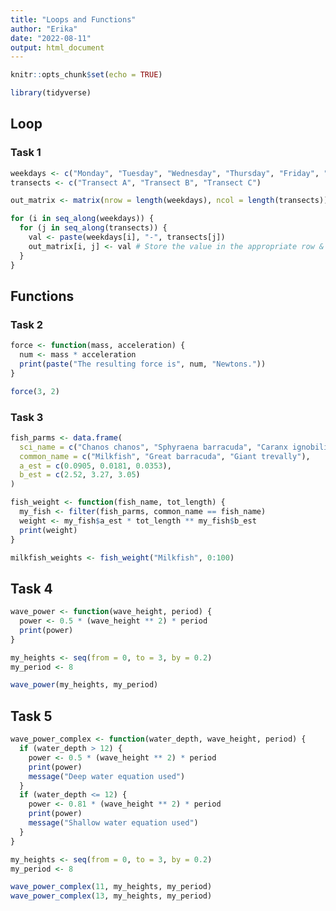 ```yaml
---
title: "Loops and Functions"
author: "Erika"
date: "2022-08-11"
output: html_document
---
```


```r
knitr::opts_chunk$set(echo = TRUE)

library(tidyverse)
```

## Loop

### Task 1
```r
weekdays <- c("Monday", "Tuesday", "Wednesday", "Thursday", "Friday", "Saturday", "Sunday")
transects <- c("Transect A", "Transect B", "Transect C")

out_matrix <- matrix(nrow = length(weekdays), ncol = length(transects))

for (i in seq_along(weekdays)) {
  for (j in seq_along(transects)) {
    val <- paste(weekdays[i], "-", transects[j])
    out_matrix[i, j] <- val # Store the value in the appropriate row & column
  }
}
```

## Functions

### Task 2
```r
force <- function(mass, acceleration) {
  num <- mass * acceleration
  print(paste("The resulting force is", num, "Newtons."))
}

force(3, 2)
```

### Task 3
```r
fish_parms <- data.frame(
  sci_name = c("Chanos chanos", "Sphyraena barracuda", "Caranx ignobilis"),
  common_name = c("Milkfish", "Great barracuda", "Giant trevally"),
  a_est = c(0.0905, 0.0181, 0.0353),
  b_est = c(2.52, 3.27, 3.05)
)

fish_weight <- function(fish_name, tot_length) {
  my_fish <- filter(fish_parms, common_name == fish_name)
  weight <- my_fish$a_est * tot_length ** my_fish$b_est
  print(weight)
}

milkfish_weights <- fish_weight("Milkfish", 0:100)
```

## Task 4
```r
wave_power <- function(wave_height, period) {
  power <- 0.5 * (wave_height ** 2) * period
  print(power)
}

my_heights <- seq(from = 0, to = 3, by = 0.2)
my_period <- 8

wave_power(my_heights, my_period)
```

## Task 5
```r
wave_power_complex <- function(water_depth, wave_height, period) {
  if (water_depth > 12) {
    power <- 0.5 * (wave_height ** 2) * period
    print(power)
    message("Deep water equation used")
  }
  if (water_depth <= 12) {
    power <- 0.81 * (wave_height ** 2) * period
    print(power)
    message("Shallow water equation used")
  }
}

my_heights <- seq(from = 0, to = 3, by = 0.2)
my_period <- 8

wave_power_complex(11, my_heights, my_period)
wave_power_complex(13, my_heights, my_period)
```


